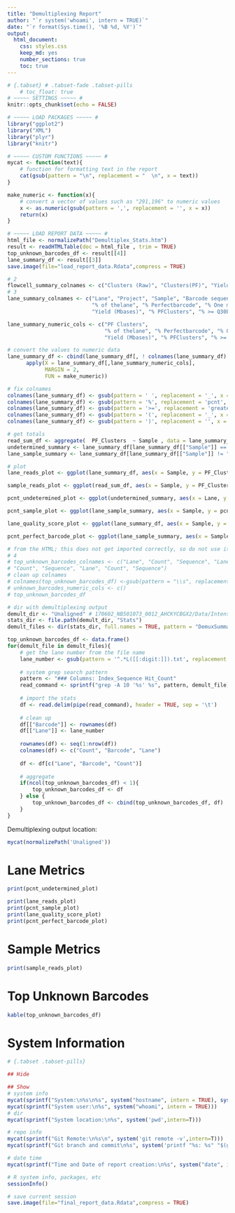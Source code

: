 ```yaml
---
title: "Demultiplexing Report"
author: "`r system('whoami', intern = TRUE)`"
date: "`r format(Sys.time(), '%B %d, %Y')`"
output:
  html_document:
    css: styles.css
    keep_md: yes
    number_sections: true
    toc: true
---
```

<!-- Setup the R code to be used in R Markdown generation throughout the report -->
```r
# {.tabset} # .tabset-fade .tabset-pills
    # toc_float: true
# ~~~~~ SETTINGS ~~~~~ #
knitr::opts_chunk$set(echo = FALSE)

# ~~~~~ LOAD PACKAGES ~~~~~ #
library("ggplot2")
library("XML")
library("plyr")
library("knitr")

# ~~~~~ CUSTOM FUNCTIONS ~~~~~ #
mycat <- function(text){
    # function for formatting text in the report
    cat(gsub(pattern = "\n", replacement = "  \n", x = text))
}

make_numeric <- function(x){
    # convert a vector of values such as "291,196" to numeric values
    x <- as.numeric(gsub(pattern = ',', replacement = '', x = x))
    return(x)
}

# ~~~~~ LOAD REPORT DATA ~~~~~ #
html_file <- normalizePath("Demultiplex_Stats.htm")
result <- readHTMLTable(doc = html_file , trim = TRUE) 
top_unknown_barcodes_df <- result[[4]]
lane_summary_df <- result[[3]]
save.image(file="load_report_data.Rdata",compress = TRUE)
```

```r
# 2
flowcell_summary_colnames <- c("Clusters (Raw)", "Clusters(PF)", "Yield (MBases)")
# 3
lane_summary_colnames <- c("Lane", "Project", "Sample", "Barcode sequence", "PF Clusters", 
                           "% of thelane", "% Perfectbarcode", "% One mismatchbarcode", 
                           "Yield (Mbases)", "% PFClusters", "% >= Q30bases", "Mean QualityScore")

lane_summary_numeric_cols <- c("PF Clusters", 
                               "% of thelane", "% Perfectbarcode", "% One mismatchbarcode", 
                               "Yield (Mbases)", "% PFClusters", "% >= Q30bases", "Mean QualityScore")

# convert the values to numeric data
lane_summary_df <- cbind(lane_summary_df[, ! colnames(lane_summary_df) %in% lane_summary_numeric_cols], 
      apply(X = lane_summary_df[,lane_summary_numeric_cols], 
            MARGIN = 2, 
            FUN = make_numeric))

# fix colnames
colnames(lane_summary_df) <- gsub(pattern = ' ', replacement = '_', x = colnames(lane_summary_df))
colnames(lane_summary_df) <- gsub(pattern = '%', replacement = 'pcnt', x = colnames(lane_summary_df))
colnames(lane_summary_df) <- gsub(pattern = '>=', replacement = 'greaterthan_equal', x = colnames(lane_summary_df))
colnames(lane_summary_df) <- gsub(pattern = '(', replacement = '_', x = colnames(lane_summary_df), fixed = TRUE)
colnames(lane_summary_df) <- gsub(pattern = ')', replacement = '', x = colnames(lane_summary_df), fixed = TRUE)

# get totals
read_sum_df <- aggregate(  PF_Clusters  ~ Sample , data = lane_summary_df, FUN = sum)
undetermined_summary <- lane_summary_df[lane_summary_df[["Sample"]] == "Undetermined", ]
lane_sample_summary <- lane_summary_df[lane_summary_df[["Sample"]] != "Undetermined", ]

# plot
lane_reads_plot <- ggplot(lane_summary_df, aes(x = Sample, y = PF_Clusters/1000000)) +   geom_bar(aes(fill = Lane), position = "dodge", stat="identity") + ylab("Millions of Reads") + xlab("Sample") + ggtitle("Barcode Matched Read Count per Sample per Lane") + coord_flip()

sample_reads_plot <- ggplot(read_sum_df, aes(x = Sample, y = PF_Clusters/1000000)) +   geom_bar(position = "dodge", stat="identity") + ylab("Millions of Reads") + xlab("Sample") + ggtitle("Total Barcode Matched Read Count per Sample") + coord_flip()

pcnt_undetermined_plot <- ggplot(undetermined_summary, aes(x = Lane, y = pcnt_of_thelane)) + geom_bar(position = "dodge", stat="identity") + ggtitle("Percent Undetermined Reads per Lane") + ylab("Percent of Lane") + xlab("Lane")  + scale_y_continuous(limits = c(0, 100), breaks = seq(0, 100, 10)) # + ylim(0, 100)

pcnt_sample_plot <- ggplot(lane_sample_summary, aes(x = Sample, y = pcnt_of_thelane)) + geom_bar(aes(fill = Lane), position = "dodge", stat="identity") + ggtitle("Percent Sample Reads per Lane") + ylab("Percent of Lane") + xlab("Lane")  + coord_flip() # + scale_y_continuous(limits = c(0, 100), breaks = seq(0, 100, 10)) # + ylim(0, 100)

lane_quality_score_plot <- ggplot(lane_summary_df, aes(x = Sample, y = Mean_QualityScore)) +   geom_bar(aes(fill = Lane), position = "dodge", stat="identity") + ylab("Mean Quality Score") + xlab("Sample") + ggtitle("Mean Quality Score per Sample per Lane") + coord_flip()

pcnt_perfect_barcode_plot <- ggplot(lane_sample_summary, aes(x = Sample, y = pcnt_Perfectbarcode)) +   geom_bar(aes(fill = Lane), position = "dodge", stat="identity") + ylab("Percent Perfect Barcode") + xlab("Sample") + ggtitle("Percent of Reads with Perfect Barcodes per Sample per Lane") + coord_flip()
```

```r
# from the HTML; this does not get imported correctly, so do not use it right now
# 4
# top_unknown_barcodes_colnames <- c("Lane", "Count", "Sequence", "Lane", "Count", "Sequence", "Lane", 
# "Count", "Sequence", "Lane", "Count", "Sequence")
# clean up colnames
# colnames(top_unknown_barcodes_df) <-gsub(pattern = "\\s", replacement = "", x = colnames(top_unknown_barcodes_df))
# unknown_barcodes_numeric_cols <- c()
# top_unknown_barcodes_df
```

```r
# dir with demultiplexing output
demult_dir <- "Unaligned" # 170602_NB501073_0012_AHCKYCBGX2/Data/Intensities/BaseCalls/Unaligned
stats_dir <- file.path(demult_dir, "Stats")
demult_files <- dir(stats_dir, full.names = TRUE, pattern = "DemuxSummary") # Stats/DemuxSummaryF1L1.txt, etc

top_unknown_barcodes_df <- data.frame()
for(demult_file in demult_files){
    # get the lane number from the file name
    lane_number <- gsub(pattern = '^.*L([[:digit:]]).txt', replacement = '\\1', x = basename(demult_file))
    
    # system grep search pattern
    pattern <- "### Columns: Index_Sequence Hit_Count"
    read_command <- sprintf("grep -A 10 '%s' %s", pattern, demult_file)
    
    # import the stats
    df <- read.delim(pipe(read_command), header = TRUE, sep = '\t') 
    
    # clean up
    df[["Barcode"]] <- rownames(df)
    df[["Lane"]] <- lane_number
    
    rownames(df) <- seq(1:nrow(df))
    colnames(df) <- c("Count", "Barcode", "Lane")
    
    df <- df[c("Lane", "Barcode", "Count")]
    
    # aggregate
    if(ncol(top_unknown_barcodes_df) < 1){
        top_unknown_barcodes_df <- df
    } else {
        top_unknown_barcodes_df <- cbind(top_unknown_barcodes_df, df)
    }
}

```

Demultiplexing output location: 

```r
mycat(normalizePath('Unaligned'))
```

# Lane Metrics

```r
print(pcnt_undetermined_plot)
```

```r
print(lane_reads_plot)
print(pcnt_sample_plot)
print(lane_quality_score_plot)
print(pcnt_perfect_barcode_plot)
```

# Sample Metrics

```r
print(sample_reads_plot)
```

# Top Unknown Barcodes

```r
kable(top_unknown_barcodes_df)
```

# System Information 

```r
# {.tabset .tabset-pills}

## Hide

## Show
# system info
mycat(sprintf("System:\n%s\n%s", system("hostname", intern = TRUE), system("uname -srv", intern = TRUE)))
mycat(sprintf("System user:\n%s", system("whoami", intern = TRUE)))
# dir
mycat(sprintf("System location:\n%s", system('pwd',intern=T)))

# repo info
mycat(sprintf("Git Remote:\n%s\n", system('git remote -v',intern=T)))
mycat(sprintf("Git branch and commit\n%s", system('printf "%s: %s" "$(git rev-parse --abbrev-ref HEAD)" "$(git rev-parse HEAD)"',intern=T)))

# date time
mycat(sprintf("Time and Date of report creation:\n%s", system("date", intern = TRUE)))

# R system info, packages, etc
sessionInfo()

# save current session
save.image(file="final_report_data.Rdata",compress = TRUE)
```
